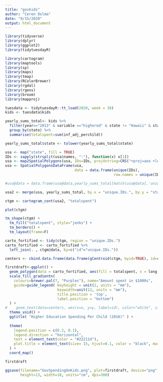 ```yaml
---
title: "govkids"
author: "Ceren Dolma"
date: "9/15/2020"
output: html_document
---
```




```r
library(tidyverse)
library(dplyr)
library(ggplot2)
library(tidytuesdayR)

library(cartogram)
library(maptools)
library(sp)
library(maps)
library(tmap)
library(RColorBrewer)
library(rgdal)
library(rgeos)
library(broom)
library(mapproj)

```




```r
tuesdata <- tidytuesdayR::tt_load(2020, week = 38)
kids <- tuesdata$kids

```

```r

yearly_sums_total<- kids %>%
  filter(year=="2013" & variable =="highered" & state != "Hawaii" & state != "Alaska" ) %>%
  group_by(state) %>%
  summarise(totalspent=sum(inf_adj_perchild))

yearly_sums_total$state <- tolower(yearly_sums_total$state)
```

```r
usa <- map("state", fill = TRUE)
IDs <- sapply(strsplit(usa$names, ":"), function(x) x[1])
usa <- map2SpatialPolygons(usa, IDs=IDs, proj4string=CRS("+proj=aea +lon_0=-104.765625 +lat_1=31.2886066 +lat_2=63.4776485 +lat_0=47.3831276 +datum=WGS84 +units=m +no_defs"))
usa <- SpatialPolygonsDataFrame(usa, 
                                data = data.frame(unique(IDs), 
                                                  row.names = unique(IDs)) )
```


```r
#usa@data = data.frame(usa@data,yearly_sums_total[match(usa@data[,'unique.IDs.'], yearly_sums_total[,'state' ]),])

usa2 <- merge(usa, yearly_sums_total, by.x = "unique.IDs.", by.y = "state")

ctgm <- cartogram_cont(usa2, "totalspent")

plot(ctgm)

tm_shape(ctgm) + 
  tm_fill("totalspent", style="jenks") +
  tm_borders() + 
  tm_layout(frame=F)

```
```r
carto_fortified <- tidy(ctgm, region = "unique.IDs.")
carto_fortified <- carto_fortified %>% 
  left_join(. , ctgm@data, by=c("id"="unique.IDs.")) 

centers <- cbind.data.frame(data.frame(gCentroid(ctgm, byid=TRUE), id=ctgm@data$unique.IDs.))
```

```r
firstdraft<-ggplot() +
  geom_polygon(data = carto_fortified, aes(fill = totalspent, x = long, y = lat, group = group) , size=0.3, alpha=0.9, color="white") +
  scale_fill_gradientn(
    colours=brewer.pal(7, "Purples"), name="Amount spent in $1000s", 
    guide=guide_legend( keyheight = unit(2, units = "mm"), 
                        keywidth=unit(12, units = "mm"), 
                        title.position = 'top', 
                        label.position = "bottom") 
  ) +
#    geom_text(data=centers, aes(x=x, y=y, label=id), color="white", size=3, alpha=0.6) +
  theme_void() +
  ggtitle( "Higher Education Spending Per Child (2016)" ) +
  
  theme(
    legend.position = c(0.2, 0.1),
    legend.direction = "horizontal",
    text = element_text(color = "#22211d"),
    plot.title = element_text(size= 15, hjust=0.1, color = "black", margin = margin(b = 0, t = 0.7, l = 2, unit = "cm")),
  ) +
  coord_map()

firstdraft
```


```r
ggsave(filename="GovSpendingOnKids.png", plot=firstdraft, device="png",
       height=13, width=18, units="cm", dpi=300)
```



